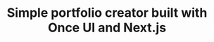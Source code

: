 ---
title: "Simple portfolio creator built with Once UI and Next.js"
publishedAt: "2024-04-08"
images:
  - "/images/projects/project-01/kitchensync1.png"
  - "/images/projects/project-01/kitchensync2.png"
  - "/images/projects/project-01/kitchensync3.png"
  - "/images/projects/project-01/kitchensync4.png"
  - "/images/projects/project-01/kitchensync5.png"
  - "/images/projects/project-01/kitchensync6.png"

---